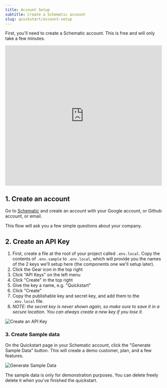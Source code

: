 ```yaml
---
title: Account Setup
subtitle: Create a Schematic account
slug: quickstart/account-setup
---
```


First, you'll need to create a Schematic account. This is free and will only take a few minutes. 

<iframe
  width="100%"
  height="450px"
  src="https://www.youtube.com/embed/30V1OTAVM00?si=wIuW3daxBJoyx2oU"
  frameborder="0"
  allow="accelerometer; autoplay; clipboard-write; encrypted-media; gyroscope; picture-in-picture; web-share"
  referrerpolicy="strict-origin-when-cross-origin"
  allowfullscreen
></iframe>

## 1. Create an account

Go to [Schematic](https://app.schematichq.com/sign-in) and create an account with your Google account, or Github account, or email.

This flow will ask you a few simple questions about your company.

## 2. Create an API Key

1. First, create a file at the root of your project called `.env.local`. Copy the contents of `.env.sample` to `.env.local`, which will provide you the names of the 2 keys we'll setup here (the components one we'll setup later).
2. Click the Gear icon in the top right
3. Click "API Keys" on the left menu
4. Click "Create" in the top right
5. Give the key a name, e.g. "Quickstart"
6. Click "Create"
7. Copy the publishable key and secret key, and add them to the `.env.local` file. 
8. *NOTE: the secret key is never shown again, so make sure to save it in a secure location. You can always create a new key if you lose it.*

![Create an API Key](../../assets/images/quickstart/quickstart-account-setup-api-key.png)

### 3. Create Sample data

On the Quickstart page in your Schematic account, click the "Generate Sample Data" button. This will create a demo customer, plan, and a few features.

![Generate Sample Data](../../assets/images/quickstart/quickstart-account-setup-sample-data.png)

<Info>The sample data is only for demonstration purposes. You can delete freely delete it when you've finished the quickstart.</Info>